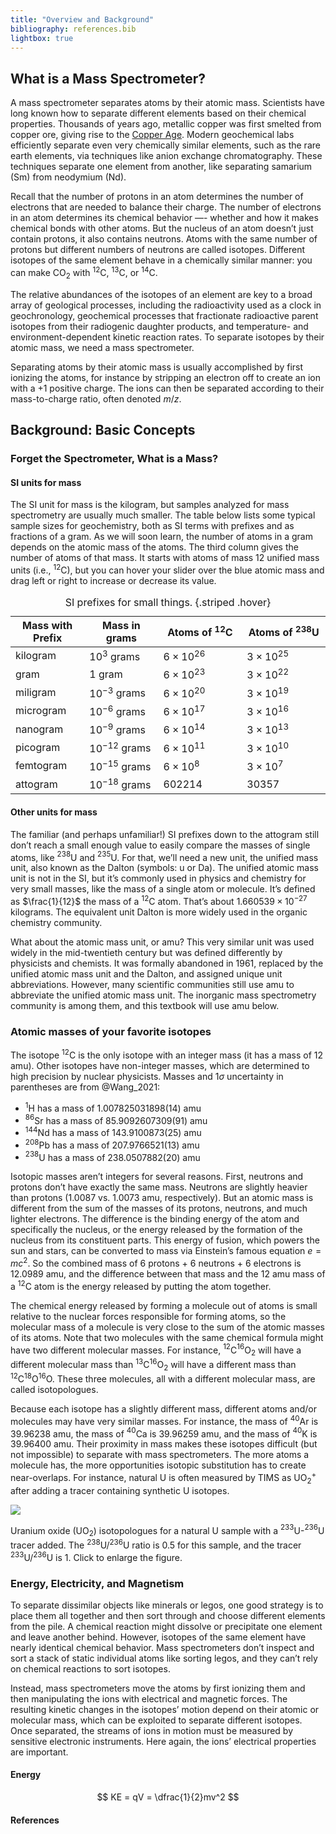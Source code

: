 ```yaml
---
title: "Overview and Background"
bibliography: references.bib
lightbox: true
---
```


## What is a Mass Spectrometer?

A mass spectrometer separates atoms by their atomic mass. Scientists have long known how to separate different elements based on their chemical properties. Thousands of years ago, metallic copper was first smelted from copper ore, giving rise to the [Copper Age](https://en.wikipedia.org/wiki/Chalcolithic). Modern geochemical labs efficiently separate even very chemically similar elements, such as the rare earth elements, via techniques like anion exchange chromatography. These techniques separate one element from another, like separating samarium (Sm) from neodymium (Nd).

Recall that the number of protons in an atom determines the number of electrons that are needed to balance their charge. The number of electrons in an atom determines its chemical behavior —- whether and how it makes chemical bonds with other atoms. But the nucleus of an atom doesn’t just contain protons, it also contains neutrons. Atoms with the same number of protons but different numbers of neutrons are called isotopes. Different isotopes of the same element behave in a chemically similar manner: you can make CO$_{2}$ with $^{12}$C, $^{13}$C, or $^{14}$C.

The relative abundances of the isotopes of an element are key to a broad array of geological processes, including the radioactivity used as a clock in geochronology, geochemical processes that fractionate radioactive parent isotopes from their radiogenic daughter products, and temperature- and environment-dependent kinetic reaction rates. To separate isotopes by their atomic mass, we need a mass spectrometer.

Separating atoms by their atomic mass is usually accomplished by first ionizing the atoms, for instance by stripping an electron off to create an ion with a $+1$ positive charge. The ions can then be separated according to their mass-to-charge ratio, often denoted $m/z$.

## Background: Basic Concepts

### Forget the Spectrometer, What is a Mass?

#### SI units for mass

The SI unit for mass is the kilogram, but samples analyzed for mass spectrometry are usually much smaller. The table below lists some typical sample sizes for geochemistry, both as SI terms with prefixes and as fractions of a gram. As we will soon learn, the number of atoms in a gram depends on the atomic mass of the atoms. The third column gives the number of atoms of that mass. It starts with atoms of mass 12 unified mass units (i.e., $^{12}$C), but you can hover your slider over the blue atomic mass and drag left or right to increase or decrease its value.

| Mass with Prefix | Mass in grams    | Atoms of $^{12}$C  | Atoms of $^{238}$U |
|------------------|------------------|--------------------|--------------------|
| kilogram         | $10^3$ grams     | $6 \times 10^{26}$ | $3 \times 10^{25}$ |
| gram             | 1 gram           | $6 \times 10^{23}$ | $3 \times 10^{22}$ |
| miligram         | $10^{-3}$ grams  | $6 \times 10^{20}$ | $3 \times 10^{19}$ |
| microgram        | $10^{-6}$ grams  | $6 \times 10^{17}$ | $3 \times 10^{16}$ |
| nanogram         | $10^{-9}$ grams  | $6 \times 10^{14}$ | $3 \times 10^{13}$ |
| picogram         | $10^{-12}$ grams | $6 \times 10^{11}$ | $3 \times 10^{10}$ |
| femtogram        | $10^{-15}$ grams | $6 \times 10^{8}$  | $3 \times 10^{7}$  |
| attogram         | $10^{-18}$ grams | $602214$           | $30357$            |

: SI prefixes for small things. {.striped .hover}

#### Other units for mass

The familiar (and perhaps unfamiliar!) SI prefixes down to the attogram still don’t reach a small enough value to easily compare the masses of single atoms, like $^{238}$U and $^{235}$U. For that, we’ll need a new unit, the unified mass unit, also known as the Dalton (symbols: u or Da). The unified atomic mass unit is not in the SI, but it’s commonly used in physics and chemistry for very small masses, like the mass of a single atom or molecule. It’s defined as $\frac{1}{12}$ the mass of a $^{12}$C atom. That’s about $1.660539 \times 10^{-27}$ kilograms. The equivalent unit Dalton is more widely used in the organic chemistry community.

What about the atomic mass unit, or amu? This very similar unit was used widely in the mid-twentieth century but was defined differently by physicists and chemists. It was formally abandoned in 1961, replaced by the unified atomic mass unit and the Dalton, and assigned unique unit abbreviations. However, many scientific communities still use amu to abbreviate the unified atomic mass unit. The inorganic mass spectrometry community is among them, and this textbook will use amu below.

### Atomic masses of your favorite isotopes

The isotope $^{12}$C is the only isotope with an integer mass (it has a mass of 12 amu). Other isotopes have non-integer masses, which are determined to high precision by nuclear physicists. Masses and 1$\sigma$ uncertainty in parentheses are from @Wang_2021:

-   $^{1}$H has a mass of 1.007825031898(14) amu
-   $^{86}$Sr has a mass of 85.9092607309(91) amu
-   $^{144}$Nd has a mass of 143.9100873(25) amu
-   $^{208}$Pb has a mass of 207.9766521(13) amu
-   $^{238}$U has a mass of 238.0507882(20) amu

Isotopic masses aren’t integers for several reasons. First, neutrons and protons don’t have exactly the same mass. Neutrons are slightly heavier than protons (1.0087 vs. 1.0073 amu, respectively). But an atomic mass is different from the sum of the masses of its protons, neutrons, and much lighter electrons. The difference is the binding energy of the atom and specifically the nucleus, or the energy released by the formation of the nucleus from its constituent parts. This energy of fusion, which powers the sun and stars, can be converted to mass via Einstein’s famous equation $e=mc^2$. So the combined mass of 6 protons + 6 neutrons + 6 electrons is 12.0989 amu, and the difference between that mass and the 12 amu mass of a $^{12}$C atom is the energy released by putting the atom together.

The chemical energy released by forming a molecule out of atoms is small relative to the nuclear forces responsible for forming atoms, so the molecular mass of a molecule is very close to the sum of the atomic masses of its atoms. Note that two molecules with the same chemical formula might have two different molecular masses. For instance, $^{12}$C$^{16}$O$_2$ will have a different molecular mass than $^{13}$C$^{16}$O$_2$ will have a different mass than $^{12}$C$^{18}$O$^{16}$O. These three molecules, all with a different molecular mass, are called isotopologues.

Because each isotope has a slightly different mass, different atoms and/or molecules may have very similar masses. For instance, the mass of $^{40}$Ar is 39.96238 amu, the mass of $^{40}$Ca is 39.96259 amu, and the mass of $^{40}$K is 39.96400 amu. Their proximity in mass makes these isotopes difficult (but not impossible) to separate with mass spectrometers. The more atoms a molecule has, the more opportunities isotopic substitution has to create near-overlaps. For instance, natural U is often measured by TIMS as UO$^{+}_{2}$ after adding a tracer containing synthetic U isotopes.

::: {#fig-uranium_oxide_isotopologues} 

![](figs/uranium_oxide_isotopologues.svg) 

Uranium oxide (UO$_2$) isotopologues for a natural U sample with a $^{233}$U-$^{236}$U tracer added. The $^{238}$U/$^{236}$U ratio is 0.5 for this sample, and the tracer $^{233}$U/$^{236}$U is 1. Click to enlarge the figure.

:::

### Energy, Electricity, and Magnetism

To separate dissimilar objects like minerals or legos, one good strategy is to place them all together and then sort through and choose different elements from the pile. A chemical reaction might dissolve or precipitate one element and leave another behind. However, isotopes of the same element have nearly identical chemical behavior. Mass spectrometers don’t inspect and sort a stack of static individual atoms like sorting legos, and they can’t rely on chemical reactions to sort isotopes.

Instead, mass spectrometers move the atoms by first ionizing them and then manipulating the ions with electrical and magnetic forces. The resulting kinetic changes in the isotopes’ motion depend on their atomic or molecular mass, which can be exploited to separate different isotopes. Once separated, the streams of ions in motion must be measured by sensitive electronic instruments. Here again, the ions’ electrical properties are important.

#### Energy

$$
KE = qV = \dfrac{1}{2}mv^2
$$

#### References

::: {#refs}
:::